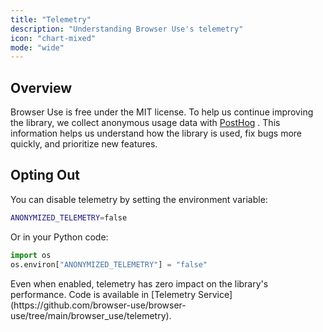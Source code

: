 ---
title: "Telemetry"
description: "Understanding Browser Use's telemetry"
icon: "chart-mixed"
mode: "wide"
---

## Overview

Browser Use is free under the MIT license. To help us continue improving the library, we collect anonymous usage data with [PostHog](https://posthog.com) . This information helps us understand how the library is used, fix bugs more quickly, and prioritize new features.


## Opting Out

You can disable telemetry by setting the environment variable:

```bash .env
ANONYMIZED_TELEMETRY=false
```

Or in your Python code:

```python
import os
os.environ["ANONYMIZED_TELEMETRY"] = "false"
```

<Note>
  Even when enabled, telemetry has zero impact on the library's performance. Code is available in [Telemetry
  Service](https://github.com/browser-use/browser-use/tree/main/browser_use/telemetry).
</Note>

